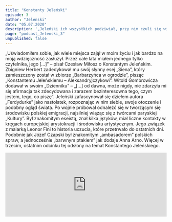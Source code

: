```yaml
---
title: "Konstanty Jeleński"
episode: 3
author: "Jelenski"
date: "05.07.2020"
description: '„Jeleński ich wszystkich podziwiał, przy nim czuli się wielcy, ważni, docenieni, wysłuchani..." – mówi Anna Arno"'
page: "podcast_Jelenski_3"
unpublished: false
---
```


„Uświadomiłem sobie, jak wiele miejsca zajął w moim życiu i jak bardzo
na moją wdzięczność zasłużył. Przez całe lata miałem jednego tylko
czytelnika, jego […]” – pisał Czesław Miłosz o Konstantym Jeleńskim.
Zbigniew Herbert zadedykował mu swój słynny esej „Siena”, który
zamieszczony został w zbiorze „Barbarzyńca w ogrodzie”, pisząc
„Konstantemu Jeleńskiemu – Aleksandryjczykowi”. Witold Gombrowicza
dodawał w swoim „Dzienniku” – „[…] od dawna, może nigdy, nie zdarzyła mi
się afirmacja tak zdecydowana i zarazem bezinteresowna tego, czym
jestem, tego, co piszę”. Jeleński zafascynował się dziełem autora
„Ferdydurke” jako nastolatek, rozpoznając w nim siebie, swoje otoczenie
i podobny ogląd świata. Po wojnie próbował odnaleźć się w tworzącym się
środowisku polskiej emigracji, najsilniej wiążąc się z twórcami
paryskiej „Kultury”. Był znakomitym eseistą, znał kilka języków, miał
liczne kontakty w kręgach europejskiej arystokracji i środowisku
artystycznym. Jego związek z malarką Leonor Fini to historia uczucia,
które przetrwało do ostatnich dni. Podobnie jak Józef Czapski był
znakomitym „ambasadorem” polskich spraw, a jednocześnie „barwnym
ptakiem” jak dodaje Anna Arno. Więcej w trzecim, ostatnim odcinku tej
odsłony na temat Konstantego Jeleńskiego.

<iframe
src="https://widget.spreaker.com/player?episode_id=33900836&theme=light&playlist=false&playlist-continuous=false&autoplay=false&live-autoplay=false&chapters-image=true&episode_image_position=right&hide-logo=false&hide-likes=false&hide-comments=false&hide-sharing=false&hide-download=true"
width="100%"
height="200px"
frameborder="0"
></iframe>